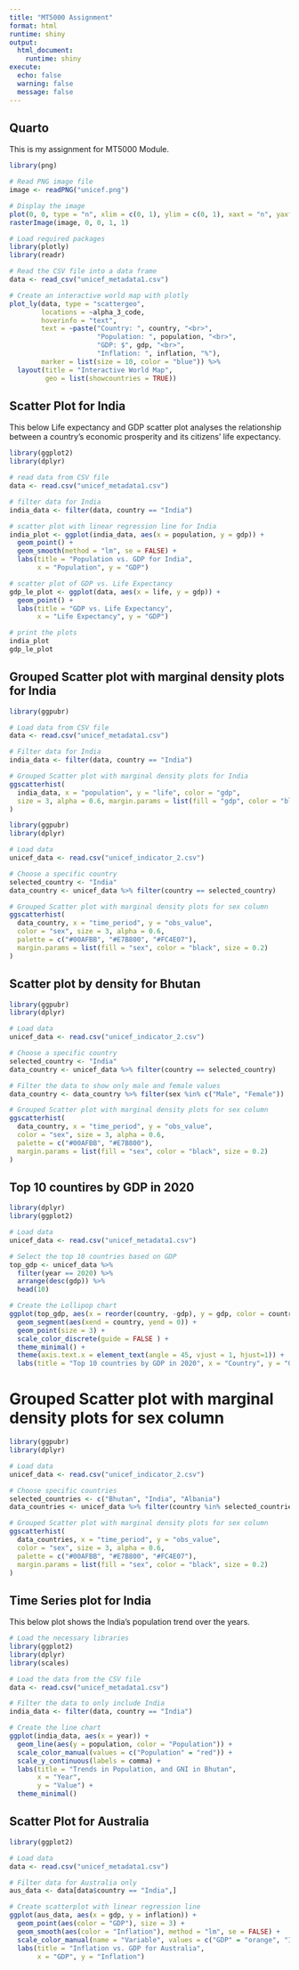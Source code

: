 ```yaml
---
title: "MT5000 Assignment"
format: html
runtime: shiny
output:
  html_document:
    runtime: shiny
execute: 
  echo: false
  warning: false
  message: false
---
```


## Quarto

This is my assignment for MT5000 Module. 





```r
library(png)

# Read PNG image file
image <- readPNG("unicef.png")

# Display the image
plot(0, 0, type = "n", xlim = c(0, 1), ylim = c(0, 1), xaxt = "n", yaxt = "n", ann = FALSE)
rasterImage(image, 0, 0, 1, 1)


```

```r
# Load required packages
library(plotly)
library(readr)

# Read the CSV file into a data frame
data <- read_csv("unicef_metadata1.csv")

# Create an interactive world map with plotly
plot_ly(data, type = "scattergeo", 
        locations = ~alpha_3_code, 
        hoverinfo = "text", 
        text = ~paste("Country: ", country, "<br>",
                      "Population: ", population, "<br>",
                      "GDP: $", gdp, "<br>",
                      "Inflation: ", inflation, "%"), 
        marker = list(size = 10, color = "blue")) %>%
  layout(title = "Interactive World Map", 
         geo = list(showcountries = TRUE))


```

## Scatter Plot for India

This below Life expectancy and GDP scatter plot analyses the relationship between a country's economic prosperity and its citizens' life expectancy.

```r
library(ggplot2)
library(dplyr)

# read data from CSV file
data <- read.csv("unicef_metadata1.csv")

# filter data for India
india_data <- filter(data, country == "India")

# scatter plot with linear regression line for India
india_plot <- ggplot(india_data, aes(x = population, y = gdp)) +
  geom_point() +
  geom_smooth(method = "lm", se = FALSE) +
  labs(title = "Population vs. GDP for India",
       x = "Population", y = "GDP")

# scatter plot of GDP vs. Life Expectancy
gdp_le_plot <- ggplot(data, aes(x = life, y = gdp)) +
  geom_point() +
  labs(title = "GDP vs. Life Expectancy",
       x = "Life Expectancy", y = "GDP")

# print the plots
india_plot
gdp_le_plot

```
## Grouped Scatter plot with marginal density plots for India

```r
library(ggpubr)

# Load data from CSV file
data <- read.csv("unicef_metadata1.csv")

# Filter data for India
india_data <- filter(data, country == "India")

# Grouped Scatter plot with marginal density plots for India
ggscatterhist(
  india_data, x = "population", y = "life", color = "gdp",
  size = 3, alpha = 0.6, margin.params = list(fill = "gdp", color = "black", size = 0.2)
)

```




```r
library(ggpubr)
library(dplyr)

# Load data
unicef_data <- read.csv("unicef_indicator_2.csv")

# Choose a specific country
selected_country <- "India"
data_country <- unicef_data %>% filter(country == selected_country)

# Grouped Scatter plot with marginal density plots for sex column
ggscatterhist(
  data_country, x = "time_period", y = "obs_value",
  color = "sex", size = 3, alpha = 0.6,
  palette = c("#00AFBB", "#E7B800", "#FC4E07"),
  margin.params = list(fill = "sex", color = "black", size = 0.2)
)


```
## Scatter plot by density for Bhutan

```r
library(ggpubr)
library(dplyr)

# Load data
unicef_data <- read.csv("unicef_indicator_2.csv")

# Choose a specific country
selected_country <- "India"
data_country <- unicef_data %>% filter(country == selected_country)

# Filter the data to show only male and female values
data_country <- data_country %>% filter(sex %in% c("Male", "Female"))

# Grouped Scatter plot with marginal density plots for sex column
ggscatterhist(
  data_country, x = "time_period", y = "obs_value",
  color = "sex", size = 3, alpha = 0.6,
  palette = c("#00AFBB", "#E7B800"),
  margin.params = list(fill = "sex", color = "black", size = 0.2)
)

```






## Top 10 countires by GDP in 2020

```r
library(dplyr)
library(ggplot2)

# Load data
unicef_data <- read.csv("unicef_metadata1.csv")

# Select the top 10 countries based on GDP
top_gdp <- unicef_data %>%
  filter(year == 2020) %>%
  arrange(desc(gdp)) %>%
  head(10)

# Create the Lollipop chart
ggplot(top_gdp, aes(x = reorder(country, -gdp), y = gdp, color = country)) +
  geom_segment(aes(xend = country, yend = 0)) +
  geom_point(size = 3) +
  scale_color_discrete(guide = FALSE ) +
  theme_minimal() +
  theme(axis.text.x = element_text(angle = 45, vjust = 1, hjust=1)) +
  labs(title = "Top 10 countries by GDP in 2020", x = "Country", y = "GDP (in billions)")

```


# Grouped Scatter plot with marginal density plots for sex column

```r
library(ggpubr)
library(dplyr)

# Load data
unicef_data <- read.csv("unicef_indicator_2.csv")

# Choose specific countries
selected_countries <- c("Bhutan", "India", "Albania")
data_countries <- unicef_data %>% filter(country %in% selected_countries)

# Grouped Scatter plot with marginal density plots for sex column
ggscatterhist(
  data_countries, x = "time_period", y = "obs_value",
  color = "sex", size = 3, alpha = 0.6,
  palette = c("#00AFBB", "#E7B800", "#FC4E07"),
  margin.params = list(fill = "sex", color = "black", size = 0.2)
)

```

## Time Series plot for India
This below plot shows the India's population trend over the years. 


```r
# Load the necessary libraries
library(ggplot2)
library(dplyr)
library(scales)

# Load the data from the CSV file
data <- read.csv("unicef_metadata1.csv")

# Filter the data to only include India
india_data <- filter(data, country == "India")

# Create the line chart
ggplot(india_data, aes(x = year)) +
  geom_line(aes(y = population, color = "Population")) +
  scale_color_manual(values = c("Population" = "red")) +
  scale_y_continuous(labels = comma) +
  labs(title = "Trends in Population, and GNI in Bhutan",
       x = "Year",
       y = "Value") +
  theme_minimal()

```


## Scatter Plot for Australia

```r
library(ggplot2)

# Load data
data <- read.csv("unicef_metadata1.csv")

# Filter data for Australia only
aus_data <- data[data$country == "India",]

# Create scatterplot with linear regression line
ggplot(aus_data, aes(x = gdp, y = inflation)) +
  geom_point(aes(color = "GDP"), size = 3) +
  geom_smooth(aes(color = "Inflation"), method = "lm", se = FALSE) +
  scale_color_manual(name = "Variable", values = c("GDP" = "orange", "Inflation" = "green")) +
  labs(title = "Inflation vs. GDP for Australia",
       x = "GDP", y = "Inflation")

```



